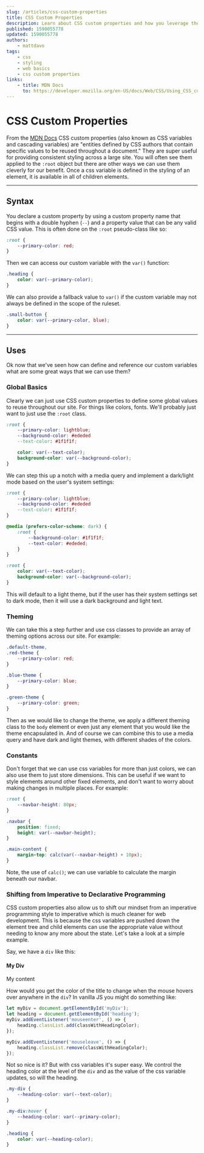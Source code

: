 ```yaml
---
slug: /articles/css-custom-properties
title: CSS Custom Properties
description: Learn about CSS custom properties and how you leverage them for better styling in your web apps.
published: 1590055778
updated: 1590055778
authors:
    - mattdavo
tags:
    - css
    - styling
    - web basics
    - css custom properties
links:
    - title: MDN Docs
      to: https://developer.mozilla.org/en-US/docs/Web/CSS/Using_CSS_custom_properties
---
```


# CSS Custom Properties

From the [MDN Docs](https://developer.mozilla.org/en-US/docs/Web/CSS/Using_CSS_custom_properties) CSS custom properties (also known as CSS variables and cascading variables) are "entities defined by CSS authors that contain specific values to be reused throughout a document." They are super useful for providing consistent styling across a large site. You will often see them applied to the `:root` object but there are other ways we can use them cleverly for our benefit. Once a css variable is defined in the styling of an element, it is available in all of children elements.

---

## Syntax

You declare a custom property by using a custom property name that begins with a double hyphen (`--`) and a property value that can be any valid CSS value. This is often done on the `:root` pseudo-class like so:

```css
:root {
    --primary-color: red;
}
```

Then we can access our custom variable with the `var()` function:

```css
.heading {
    color: var(--primary-color);
}
```

We can also provide a fallback value to `var()` if the custom variable may not always be defined in the scope of the ruleset.

```css
.small-button {
    color: var(--primary-color, blue);
}
```

---

## Uses

Ok now that we've seen how can define and reference our custom variables what are some great ways that we can use them?

### Global Basics

Clearly we can just use CSS custom properties to define some global values to reuse throughout our site. For things like colors, fonts. We'll probably just want to just use the `:root` class.

```css
:root {
    --primary-color: lightblue;
    --background-color: #ededed
    --text-color: #1f1f1f;

    color: var(--text-color);
    background-color: var(--background-color);
}
```

We can step this up a notch with a media query and implement a dark/light mode based on the user's system settings:

```css
:root {
    --primary-color: lightblue;
    --background-color: #ededed
    --text-color: #1f1f1f;
}

@media (prefers-color-scheme: dark) {
    :root {
        --background-color: #1f1f1f;
        --text-color: #ededed;
    }
}

:root {
    color: var(--text-color);
    background-color: var(--background-color);
}
```

This will default to a light theme, but if the user has their system settings set to dark mode, then it will use a dark background and light text.

### Theming

We can take this a step further and use css classes to provide an array of theming options across our site. For example:

```css
.default-theme,
.red-theme {
    --primary-color: red;
}

.blue-theme {
    --primary-color: blue;
}

.green-theme {
    --primary-color: green;
}
```

Then as we would like to change the theme, we apply a different theming class to the `body` element or even just any element that you would like the theme encapsulated in. And of course we can combine this to use a media query and have dark and light themes, with different shades of the colors.

### Constants

Don't forget that we can use css variables for more than just colors, we can also use them to just store dimensions. This can be useful if we want to style elements around other fixed elements, and don't want to worry about making changes in multiple places. For example:

```css
:root {
    --navbar-height: 80px;
}

.navbar {
    position: fixed;
    height: var(--navbar-height);
}

.main-content {
    margin-top: calc(var(--navbar-height) + 10px);
}
```

Note, the use of `calc()`; we can use variable to calculate the margin beneath our navbar.

### Shifting from Imperative to Declarative Programming

CSS custom properties also allow us to shift our mindset from an imperative programming style to imperative which is much cleaner for web development. This is because the css variables are pushed down the element tree and child elements can use the appropriate value without needing to know any more about the state. Let's take a look at a simple example.

Say, we have a `div` like this:

<div style={{ borderRadius: '10px', padding: '10px', backgroundColor: 'var(--alt-background-color)' }}>
    <h4>My Div</h4>
    <p>My content</p>
</div>

How would you get the color of the title to change when the mouse hovers over anywhere in the `div`? In vanilla JS you might do something like:

```js
let myDiv = document.getElementById('myDiv');
let heading = document.getElementById('heading');
myDiv.addEventListener('mouseenter', () => {
    heading.classList.add(classWithHeadingColor);
});

myDiv.addEventListener('mouseleave', () => {
    heading.classList.remove(classWithHeadingColor);
});
```

Not so nice is it? But with css variables it's super easy. We control the heading color at the level of the `div` and as the value of the css variable updates, so will the heading.

```css
.my-div {
    --heading-color: var(--text-color);
}

.my-div:hover {
    --heading-color: var(--primary-color);
}

.heading {
    color: var(--heading-color);
}
```
